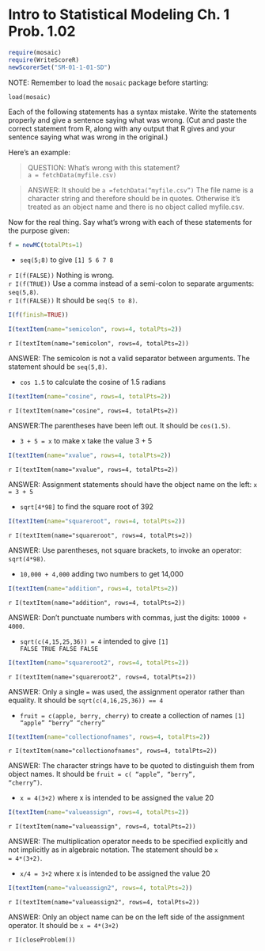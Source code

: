 Intro to Statistical Modeling Ch. 1 Prob. 1.02
========================================================
```r
require(mosaic)
require(WriteScoreR)
newScorerSet("SM-01-1-01-SD")
```

NOTE: Remember to load the <code>mosaic</code> package before starting:

<code>load(mosaic)</code>




Each of the following statements has a syntax mistake.  Write the
statements properly and give a sentence saying what was wrong. (Cut and paste the correct statement from R, along with any output that R gives and your sentence saying what was wrong in the original.)

Here's an example:      

>QUESTION: What's wrong with this statement?     
><code>a = fetchData(myfile.csv)</code>     
     


>ANSWER: It should be <code>a =fetchData("myfile.csv")</code>  The file name is a character string and therefore should be in quotes.  Otherwise it's treated as an object name and there is no object called myfile.csv.     
     



Now for the real thing.  Say what's wrong with each of these
statements for the purpose given:

```r
f = newMC(totalPts=1)
```
* <code>seq(5;8)</code> to give <code>[1] 5 6 7 8</code>
  
`r I(f(FALSE))` Nothing is wrong.     
`r I(f(TRUE))` Use a comma instead of a semi-colon to separate arguments:  <code>seq(5,8)</code>.     
`r I(f(FALSE))` It should be <code>seq(5 to 8)</code>.  

```r
I(f(finish=TRUE))
```

```r
I(textItem(name="semicolon", rows=4, totalPts=2))
```

`r I(textItem(name="semicolon", rows=4, totalPts=2))`

<aside>
ANSWER: The semicolon is not a valid separator between arguments.  The statement should be <code>seq(5,8)</code>.
</aside>

* <code>cos 1.5</code> to calculate the cosine of 1.5 radians
 
```r
I(textItem(name="cosine", rows=4, totalPts=2))
```

`r I(textItem(name="cosine", rows=4, totalPts=2))`

<aside>
ANSWER:The parentheses have been left out.  It should be <code>cos(1.5)</code>.
</aside>

* <code>3 + 5 = x</code> to make x take the value 3 + 5
 
```r
I(textItem(name="xvalue", rows=4, totalPts=2))
```

`r I(textItem(name="xvalue", rows=4, totalPts=2))`

<aside>
ANSWER: Assignment statements should have the object name on the left: <code>x = 3 + 5</code>
</aside>

* <code>sqrt[4*98]</code> to find the square root of 392
 
```r
I(textItem(name="squareroot", rows=4, totalPts=2))
```

`r I(textItem(name="squareroot", rows=4, totalPts=2))`

<aside>
ANSWER: Use parentheses, not square brackets, to invoke an operator: <code>sqrt(4*98)</code>.
</aside>

* <code>10,000 + 4,000</code> adding two numbers to get 14,000
 
```r
I(textItem(name="addition", rows=4, totalPts=2))
```

`r I(textItem(name="addition", rows=4, totalPts=2))`

<aside>
ANSWER: Don't punctuate numbers with commas, just the digits: <code>10000 + 4000</code>.
</aside>

* <code>sqrt(c(4,15,25,36)) = 4</code> intended to give
 <code>[1] FALSE TRUE FALSE FALSE</code>
 
```r
I(textItem(name="squareroot2", rows=4, totalPts=2))
```

`r I(textItem(name="squareroot2", rows=4, totalPts=2))`

<aside>
ANSWER: Only a single <code>=</code> was used, the assignment operator rather than equality.  It should be <code>sqrt(c(4,16,25,36)) == 4</code>
</aside>

* <code>fruit = c(apple, berry, cherry)</code> to create a collection of names
 <code>[1] "apple" "berry" "cherry"</code>
 
```r
I(textItem(name="collectionofnames", rows=4, totalPts=2))
```

`r I(textItem(name="collectionofnames", rows=4, totalPts=2))`

<aside>
ANSWER: The character strings have to be quoted to distinguish them from object names.  It should be <code>fruit = c( "apple", "berry", "cherry")</code>.
</aside>

* <code>x = 4(3+2)</code> where x is intended to be assigned the value 20

```r
I(textItem(name="valueassign", rows=4, totalPts=2))
```

`r I(textItem(name="valueassign", rows=4, totalPts=2))`

<aside>
ANSWER: The multiplication operator needs to be specified explicitly and not implicitly as in algebraic notation.  The statement should be <code>x = 4*(3+2)</code>.
</aside>

* <code>x/4 = 3+2</code> where x is intended to be assigned the value 20

```r
I(textItem(name="valueassign2", rows=4, totalPts=2))
```

`r I(textItem(name="valueassign2", rows=4, totalPts=2))`

<aside>
ANSWER: Only an object name can be on the left side of the assignment operator.  It should be <code>x = 4*(3+2)</code>
</aside>

`r I(closeProblem())`
